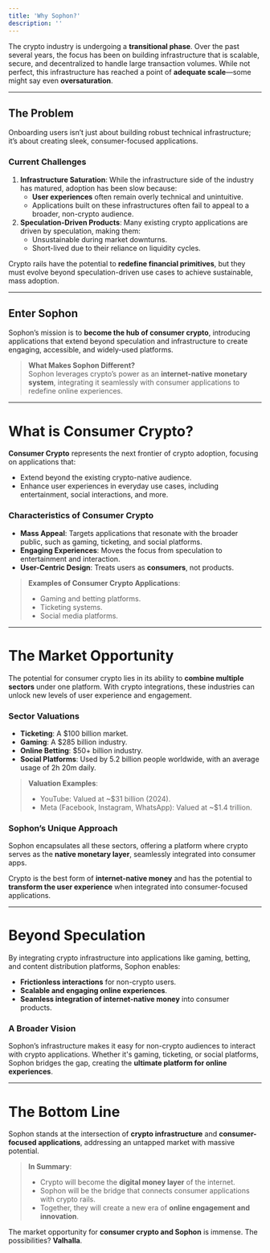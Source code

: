 ```yaml
---
title: 'Why Sophon?'
description: ''
---
```


The crypto industry is undergoing a **transitional phase**. Over the past several years, the focus has been on building infrastructure that is scalable, secure, and decentralized to handle large transaction volumes. While not perfect, this infrastructure has reached a point of **adequate scale**—some might say even **oversaturation**.

---

## The Problem

<Info>Onboarding users isn’t just about building robust technical infrastructure; it’s about creating sleek, consumer-focused applications.</Info>

### Current Challenges
1. **Infrastructure Saturation**: While the infrastructure side of the industry has matured, adoption has been slow because:
   - **User experiences** often remain overly technical and unintuitive.
   - Applications built on these infrastructures often fail to appeal to a broader, non-crypto audience.
2. **Speculation-Driven Products**: Many existing crypto applications are driven by speculation, making them:
   - Unsustainable during market downturns.
   - Short-lived due to their reliance on liquidity cycles.

<Note>Crypto rails have the potential to **redefine financial primitives**, but they must evolve beyond speculation-driven use cases to achieve sustainable, mass adoption.</Note>

---

## Enter Sophon

Sophon’s mission is to **become the hub of consumer crypto**, introducing applications that extend beyond speculation and infrastructure to create engaging, accessible, and widely-used platforms.

> **What Makes Sophon Different?**  
Sophon leverages crypto’s power as an **internet-native monetary system**, integrating it seamlessly with consumer applications to redefine online experiences.

---

# What is Consumer Crypto?

**Consumer Crypto** represents the next frontier of crypto adoption, focusing on applications that:
- Extend beyond the existing crypto-native audience.
- Enhance user experiences in everyday use cases, including entertainment, social interactions, and more.

### Characteristics of Consumer Crypto

- **Mass Appeal**: Targets applications that resonate with the broader public, such as gaming, ticketing, and social platforms.
- **Engaging Experiences**: Moves the focus from speculation to entertainment and interaction.
- **User-Centric Design**: Treats users as **consumers**, not products.

> **Examples of Consumer Crypto Applications**:
> - Gaming and betting platforms.
> - Ticketing systems.
> - Social media platforms.

---

# The Market Opportunity

The potential for consumer crypto lies in its ability to **combine multiple sectors** under one platform. With crypto integrations, these industries can unlock new levels of user experience and engagement.  

### Sector Valuations

- **Ticketing**: A $100 billion market.
- **Gaming**: A $285 billion industry.
- **Online Betting**: $50+ billion industry.
- **Social Platforms**: Used by 5.2 billion people worldwide, with an average usage of 2h 20m daily.

> **Valuation Examples**:
> - YouTube: Valued at ~$31 billion (2024).  
> - Meta (Facebook, Instagram, WhatsApp): Valued at ~$1.4 trillion.

### Sophon’s Unique Approach

Sophon encapsulates all these sectors, offering a platform where crypto serves as the **native monetary layer**, seamlessly integrated into consumer apps.

<Warning>Crypto is the best form of **internet-native money** and has the potential to **transform the user experience** when integrated into consumer-focused applications.</Warning>

---

# Beyond Speculation

By integrating crypto infrastructure into applications like gaming, betting, and content distribution platforms, Sophon enables:
- **Frictionless interactions** for non-crypto users.
- **Scalable and engaging online experiences**.
- **Seamless integration of internet-native money** into consumer products.

### A Broader Vision

Sophon’s infrastructure makes it easy for non-crypto audiences to interact with crypto applications. Whether it's gaming, ticketing, or social platforms, Sophon bridges the gap, creating the **ultimate platform for online experiences**.

---

# The Bottom Line

Sophon stands at the intersection of **crypto infrastructure** and **consumer-focused applications**, addressing an untapped market with massive potential.  

> **In Summary**:
> - Crypto will become the **digital money layer** of the internet.  
> - Sophon will be the bridge that connects consumer applications with crypto rails.  
> - Together, they will create a new era of **online engagement and innovation**.

The market opportunity for **consumer crypto and Sophon** is immense. The possibilities? **Valhalla**.
